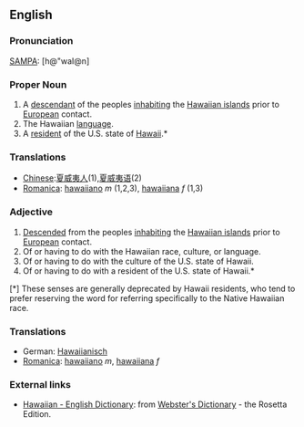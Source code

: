 ==English==

===Pronunciation===
[[SAMPA]]: [h@"waI@n]

===Proper Noun===
# A [[descendant]] of the peoples [[inhabiting]] the [[Hawaiian islands]] prior to [[European]] contact.
# The Hawaiian [[language]].
# A [[resident]] of the U.S. state of [[Hawaii]].*

=== Translations ===
*[[Chinese]]:[[夏威夷人]](1),[[夏威夷语]](2)
*[[Romanica]]: [[hawaiiano]] ''m'' (1,2,3), [[hawaiiana]] ''f'' (1,3)

===Adjective===
# [[Descended]] from the peoples [[inhabiting]] the [[Hawaiian islands]] prior to [[European]] contact.
# Of or having to do with the Hawaiian race, culture, or language.
# Of or having to do with the culture of the U.S. state of Hawaii.
# Of or having to do with a resident of the U.S. state of Hawaii.*

[*] These senses are generally deprecated by Hawaii residents, who tend to prefer reserving the word for referring specifically to the Native Hawaiian race.

=== Translations ===
*German: [[Hawaiianisch]]
*[[Romanica]]: [[hawaiiano]] ''m'', [[hawaiiana]] ''f''

=== External links ===
*[http://www.websters-online-dictionary.org/definition/Hawaiian-english/ Hawaiian - English Dictionary]: from [http://www.websters-online-dictionary.org/ Webster's Dictionary] - the Rosetta Edition.